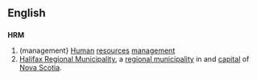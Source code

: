 ==English==

==={{initialism}}===
'''HRM'''

# (management} [[human|Human]] [[resources]] [[management]]
# [[w:Halifax Regional Municipality|Halifax Regional Municipality]], a [[municipality|regional municipality]] in and [[capital]] of [[Nova Scotia]].